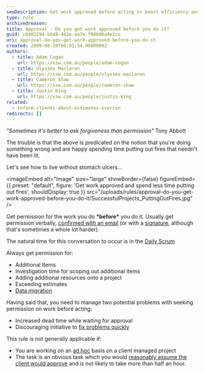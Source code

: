 ```yaml
---
seoDescription: Get work approved before acting to boost efficiency and reduce stress by avoiding potential fires.
type: rule
archivedreason:
title: Approval - Do you get work approved before you do it?
guid: c0402294-bd48-4d3e-aa7e-f94606a4e1cc
uri: approval-do-you-get-work-approved-before-you-do-it
created: 2009-08-20T06:01:54.0000000Z
authors:
  - title: Adam Cogan
    url: https://ssw.com.au/people/adam-cogan
  - title: Ulysses Maclaren
    url: https://ssw.com.au/people/ulysses-maclaren
  - title: Cameron Shaw
    url: https://ssw.com.au/people/cameron-shaw
  - title: Justin King
    url: https://ssw.com.au/people/justin-king
related:
  - inform-clients-about-estimates-overrun
redirects: []
---
```


_"Sometimes it's better to ask forgiveness than permission"_
Tony Abbott

The trouble is that the above is predicated on the notion that you're doing something wrong and are happy spending time putting out fires that needn't have been lit.

Let's see how to live without stomach ulcers...

<imageEmbed
  alt="Image"
  size="large"
  showBorder={false}
  figureEmbed={{
    preset: "default",
    figure: 'Get work approved and spend less time putting out fires',
    shouldDisplay: true
  }}
  src="/uploads/rules/approval-do-you-get-work-approved-before-you-do-it/SuccessfulProjects_PuttingOutFires.jpg"
/>

Get permission for the work you do **\*before\*** you do it. Usually get permission verbally, [confirmed with an email](/dones-do-you-send-yourself-emails) (or with a [signature](/do-you-ask-clients-to-initial-your-work), although that's sometimes a whole lot harder).

The natural time for this conversation to occur is in the [Daily Scrum](/methodology-do-you-do-daily-scrums-%28aka-stand-up-meetings%29)

Always get permission for:

* Additional Items
* Investigation time for scoping out additional items
* Adding additional resources onto a project
* Exceeding estimates
* [Data migration](/do-you-perform-migration-procedures-with-an-approved-release-plan)

Having said that, you need to manage two potential problems with seeking permission on work before acting:

* Increased dead time while waiting for approval
* Discouraging initiative to
  [fix problems quickly](/do-you-fix-problems-quickly)

This rule is not generally applicable if:

* You are working on an
  [ad hoc](/do-you-know-the-difference-between-ad-hoc-work-and-managed-work) basis on a client managed project
* The task is an obvious task which you would
  [reasonably assume the client would approve](/approval-do-you-assume-necessary-tasks-will-get-approval) and is not likely to take more than half an hour.
